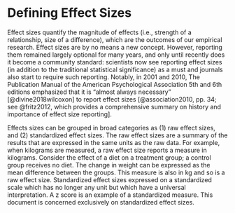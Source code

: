 # Defining Effect Sizes

Effect sizes quantify the magnitude of effects (i.e., strength of a relationship, size of a difference), which are the outcomes of our empirical research. Effect sizes are by no means a new concept. However, reporting them remained largely optional for many years, and only until recently does it become a community standard: scientists now see reporting effect sizes (in addition to the traditional statistical significance) as a must and journals also start to require such reporting. Notably, in 2001 and 2010, The Publication Manual of the American Psychological Association 5th and 6th editions emphasized that it is "almost always necessary" [@divine2018wilcoxon] to report effect sizes [@association2010, pp. 34; see @fritz2012, which provides a comprehensive summary on history and importance of effect size reporting].

Effects sizes can be grouped in broad categories as (1) raw effect sizes, and (2) standardized effect sizes. The raw effect sizes are a summary of the results that are expressed in the same units as the raw data. For example, when kilograms are measured, a raw effect size reports a measure in kilograms. Consider the effect of a diet on a treatment group; a control group receives no diet. The change in weight can be expressed as the mean difference between the groups. This measure is also in kg and so is a raw effect size. Standardized effect sizes expressed on a standardized scale which has no longer any unit but which have a universal interpretation. A z score is an example of a standardized measure. This document is concerned exclusively on standardized effect sizes.